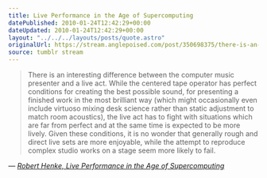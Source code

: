 ```yaml
---
title: Live Performance in the Age of Supercomputing
datePublished: 2010-01-24T12:42:29+00:00
dateUpdated: 2010-01-24T12:42:29+00:00
layout: "../../../layouts/posts/quote.astro"
originalUrl: https://stream.anglepoised.com/post/350698375/there-is-an-interesting-difference-between-the
source: tumblr stream
---
```


> There is an interesting difference between the computer music presenter and a live act. While the centered tape operator has perfect conditions for creating the best possible sound, for presenting a finished work in the most brilliant way (which might occasionally even include virtuoso mixing desk science rather than static adjustment to match room acoustics), the live act has to fight with situations which are far from perfect and at the same time is expected to be more lively. Given these conditions, it is no wonder that generally rough and direct live sets are more enjoyable, while the attempt to reproduce complex studio works on a stage seem more likely to fail.

— <cite>[Robert Henke, _Live Performance in the Age of Supercomputing_](http://www.monolake.de/interviews/supercomputing.html)</cite>
